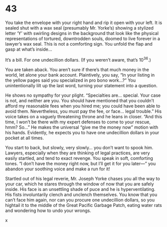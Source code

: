 # 43 {#sec-43}

You take the envelope with your right hand and rip it open with your left. It is sealed shut with a wax seal (presumably Mr. Yorke’s) showing a stylized letter ‘Y’ with swirling designs in the background that look like the physical representations of tortured, downtrodden souls, doomed to live forever in a lawyer’s wax seal. This is not a comforting sign. You unfold the flap and gasp at what’s inside…

It’s a bill. For one undecillion dollars. (If you weren’t aware, that’s $10^36.$)

You are taken aback. You aren’t sure if there’s that much money in the world, let alone your bank account. Plaintively, you say, “In your listing in the yellow pages said you specialized in pro bono work…?” You unintentionally lilt up the last word, turning your statement into a question. 

He shows no sympathy for your plight. “Specialties are… special. Your case is not, and neither are you. You should have mentioned that you couldn’t afford my reasonable fees when you hired me; you could have been able to avoid them. Nevertheless, you must pay the fee, or face… legal trouble.” His voice takes on a vaguely threatening throne and he leans in closer. “And this time, I won’t be there with my expert defenses to come to your rescue, hmm? So…” He makes the universal “give me the money now” motion with his hands. Evidently, he expects you to have one undecillion dollars in your pocket at all times.

You start to back, but slowly, very slowly… you don’t want to spook him. Lawyers, especially when they are thinking of legal practices, are very easily startled, and tend to exact revenge. You speak in soft, comforting tones. “I don’t have the money right now, but I’ll get it for you later—” you abandon your soothing voice and make a run for it! 

Startled out of his legal reverie, Mr. Joseph Yorke chases you all the way to your car, which he stares through the window of now that you are safely inside. His face is an unsettling shade of puce and he is hyperventilating. His fists involuntarily clench and unclench themselves. You know that you can’t face him again, nor can you procure one undecillion dollars, so you hightail it to the middle of the Great Pacific Garbage Patch, eating water rats and wondering how to undo your wrongs. 

x

